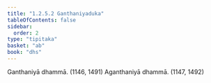```yaml
---
title: "1.2.5.2 Ganthaniyaduka"
tableOfContents: false
sidebar:
  order: 2
type: "tipitaka"
basket: "ab"
book: "dhs"
---
```



<DynamicBreadcrumb />

<Division number="49" book="dhs">

<Paragraph number="125" book="dhs">
Ganthaniyā dhammā. (<Emphasis>1146, 1491</Emphasis>)
</Paragraph>

<Paragraph number="126" book="dhs">
Aganthaniyā dhammā. (<Emphasis>1147, 1492</Emphasis>)
</Paragraph>
</Division>